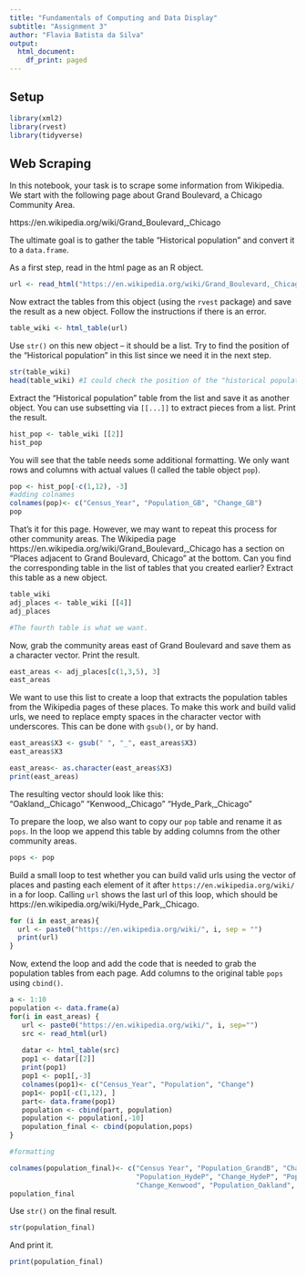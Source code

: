 ```yaml
---
title: "Fundamentals of Computing and Data Display"
subtitle: "Assignment 3"
author: "Flavia Batista da Silva"
output:
  html_document:
    df_print: paged
---
```


## Setup

```r
library(xml2)
library(rvest)
library(tidyverse)
```

## Web Scraping

In this notebook, your task is to scrape some information from Wikipedia. We start with the following page about Grand Boulevard, a Chicago Community Area.

https://en.wikipedia.org/wiki/Grand_Boulevard,_Chicago

The ultimate goal is to gather the table "Historical population" and convert it to a `data.frame`.

As a first step, read in the html page as an R object.

```r

url <- read_html("https://en.wikipedia.org/wiki/Grand_Boulevard,_Chicago")

```

Now extract the tables from this object (using the `rvest` package) and save the result as a new object. Follow the instructions if there is an error.

```r

table_wiki <- html_table(url)

```

Use `str()` on this new object -- it should be a list. Try to find the position of the "Historical population" in this list since we need it in the next step.

```r
str(table_wiki)
head(table_wiki) #I could check the position of the "historical population". 
```

Extract the "Historical population" table from the list and save it as another object. You can use subsetting via `[[...]]` to extract pieces from a list. Print the result.

```r
hist_pop <- table_wiki [[2]]
hist_pop
```

You will see that the table needs some additional formatting. We only want rows and columns with actual values (I called the table object `pop`).

```r
pop <- hist_pop[-c(1,12), -3]
#adding colnames
colnames(pop)<- c("Census_Year", "Population_GB", "Change_GB")
pop
```

That's it for this page. However, we may want to repeat this process for other community areas. The Wikipedia page https://en.wikipedia.org/wiki/Grand_Boulevard,_Chicago has a section on "Places adjacent to Grand Boulevard, Chicago" at the bottom. Can you find the corresponding table in the list of tables that you created earlier? Extract this table as a new object.
    
```r
table_wiki
adj_places <- table_wiki [[4]]
adj_places

#The fourth table is what we want. 
```

Now, grab the community areas east of Grand Boulevard and save them as a character vector. Print the result.

```r
east_areas <- adj_places[c(1,3,5), 3]
east_areas

```

We want to use this list to create a loop that extracts the population tables from the Wikipedia pages of these places. To make this work and build valid urls, we need to replace empty spaces in the character vector with underscores. This can be done with `gsub()`, or by hand.

```r

east_areas$X3 <- gsub(" ", "_", east_areas$X3)
east_areas$X3

east_areas<- as.character(east_areas$X3)
print(east_areas)

```

The resulting vector should look like this:  
"Oakland,_Chicago" "Kenwood,_Chicago" "Hyde_Park,_Chicago"

To prepare the loop, we also want to copy our `pop` table and rename it as `pops`. In the loop we append this table by adding columns from the other community areas.

```r
pops <- pop
```

Build a small loop to test whether you can build valid urls using the vector of places and pasting each element of it after `https://en.wikipedia.org/wiki/` in a for loop. Calling `url` shows the last url of this loop, which should be https://en.wikipedia.org/wiki/Hyde_Park,_Chicago.

```r

for (i in east_areas){
  url <- paste0("https://en.wikipedia.org/wiki/", i, sep = "")
  print(url)
}

```

Now, extend the loop and add the code that is needed to grab the population tables from each page. Add columns to the original table `pops` using `cbind()`.

```r

a <- 1:10
population <- data.frame(a)
for(i in east_areas) {
   url <- paste0("https://en.wikipedia.org/wiki/", i, sep="")
   src <- read_html(url)
   
   datar <- html_table(src)
   pop1 <- datar[[2]]
   print(pop1)
   pop1 <- pop1[,-3]
   colnames(pop1)<- c("Census_Year", "Population", "Change")
   pop1<- pop1[-c(1,12), ]
   part<- data.frame(pop1)
   population <- cbind(part, population)
   population <- population[,-10]
   population_final <- cbind(population,pops)
}

#formatting

colnames(population_final)<- c("Census Year", "Population_GrandB", "Change_GrandB",
                               "Population_HydeP", "Change_HydeP", "Population_Kenwood",
                               "Change_Kenwood", "Population_Oakland", "Change_Oakland")
population_final

```

Use `str()` on the final result.

```r
str(population_final)
````

And print it.

```r
print(population_final)
````
